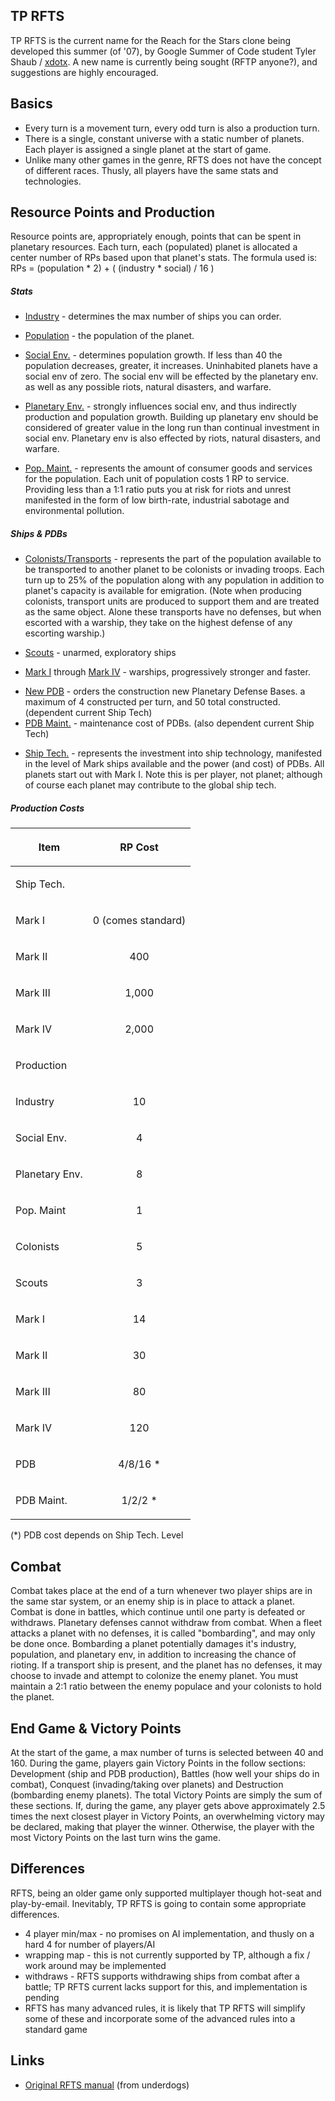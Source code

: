 == TP RFTS ==
TP RFTS is the current name for the Reach for the Stars clone being developed this summer (of '07), by Google Summer of Code student Tyler Shaub / [[User:Xdotx|xdotx]]. A new name is currently being sought (RFTP anyone?), and suggestions are highly encouraged.


== Basics ==
* Every turn is a movement turn, every odd turn is also a production turn.
* There is a single, constant universe with a static number of planets. Each player is assigned a single planet at the start of game.
* Unlike many other games in the genre, RFTS does not have the concept of different races. Thusly, all players have the same stats and technologies.


== Resource Points and Production == 
Resource points are, appropriately enough, points that can be spent in planetary resources. Each turn, each (populated) planet is allocated a center number of RPs based upon that planet's stats. 
The formula used is: RPs = (population * 2) + ( (industry * social) / 16 )


===== Stats =====

* <u>Industry</u> -  determines the max number of ships you can order.

* <u>Population</u> - the population of the planet.

* <u>Social Env.</u> - determines population growth. If less than 40 the population decreases, greater, it increases. Uninhabited planets have a social env of zero. The social env will be effected by the planetary env. as well as any possible riots, natural disasters, and warfare.

* <u>Planetary Env.</u> - strongly influences social env, and thus indirectly production and population growth. Building up planetary env should be considered of greater value in the long run than continual investment in social env. Planetary env is also effected by riots, natural disasters, and warfare.

* <u>Pop. Maint.</u> - represents the amount of consumer goods and services for the population. Each unit of population costs 1 RP to service. Providing less than a 1:1 ratio puts you at risk for riots and unrest manifested in the form of low birth-rate, industrial sabotage and environmental pollution.

===== Ships & PDBs =====

* <u>Colonists/Transports</u> - represents the part of the population available to be transported to another planet to be colonists or invading troops. Each turn up to 25% of the population along with any population in addition to planet's capacity is available for emigration. (Note when producing colonists, transport units are produced to support them and are treated as the same object. Alone these transports have no defenses, but when escorted with a warship, they take on the highest defense of any escorting warship.)

* <u>Scouts</u> - unarmed, exploratory ships

* <u>Mark I</u> through <u>Mark IV</u> - warships, progressively stronger and faster.

* <u>New PDB</u> - orders the construction new Planetary Defense Bases. a maximum of 4 constructed per turn, and 50 total constructed. (dependent current Ship Tech)
* <u>PDB Maint.</u> - maintenance cost of PDBs. (also dependent current Ship Tech)

* <u>Ship Tech.</u> - represents the investment into ship technology, manifested in the level of Mark ships available and the power (and cost) of PDBs. All planets start out with Mark I. Note this is per player, not planet; although of course each planet may contribute to the global ship tech.


===== Production Costs =====
{| border="1" cellpadding="2" 
|-----
! Item || RP Cost
|-----
! Ship Tech.
|-----
| Mark I || align=center |  0 (comes standard)
|-----
| Mark II || align=center | 400
|-----
| Mark III || align=center | 1,000
|-----
| Mark IV || align=center | 2,000
|-----
! Production
|-----
| Industry || align=center | 10
|-----
| Social Env. || align=center | 4
|-----
| Planetary Env. || align=center | 8
|-----
| Pop. Maint || align=center | 1
|-----
| Colonists || align=center | 5
|-----
| Scouts || align=center | 3
|-----
| Mark I || align=center | 14
|-----
| Mark II || align=center | 30
|-----
| Mark III || align=center | 80
|-----
| Mark IV || align=center | 120
|-----
| PDB || align=center | 4/8/16 *
|-----
| PDB Maint. || align=center | 1/2/2 *
|}
(*) PDB cost depends on Ship Tech. Level


== Combat ==
Combat takes place at the end of a turn whenever two player ships are in the same star system, or an enemy ship is in place to attack a planet. Combat is done in battles, which continue until one party is defeated or withdraws. Planetary defenses cannot withdraw from combat. When a fleet attacks a planet with no defenses, it is called "bombarding", and may only be done once. Bombarding a planet potentially damages it's industry, population, and planetary env, in addition to increasing the chance of rioting. If a transport ship is present, and the planet has no defenses, it may choose to invade and attempt to colonize the enemy planet. You must maintain a 2:1 ratio between the enemy populace and your colonists to hold the planet.

== End Game & Victory Points ==
At the start of the game, a max number of turns is selected between 40 and 160. During the game, players gain Victory Points in the follow sections: Development (ship and PDB production), Battles (how well your ships do in combat), Conquest (invading/taking over planets) and Destruction (bombarding enemy planets). The total Victory Points are simply the sum of these sections. If, during the game, any player gets above approximately 2.5 times the next closest player in Victory Points, an overwhelming victory may be declared, making that player the winner. Otherwise, the player with the most Victory Points on the last turn wins the game.


== Differences ==
RFTS, being an older game only supported multiplayer though hot-seat and play-by-email. Inevitably, TP RFTS is going to contain some appropriate differences.

* 4 player min/max - no promises on AI implementation, and thusly on a hard 4 for number of players/AI
* wrapping map - this is not currently supported by TP, although a fix / work around may be implemented
* withdraws - RFTS supports withdrawing ships from combat after a battle; TP RFTS current lacks support for this, and implementation is pending
* RFTS has many advanced rules, it is likely that TP RFTS will simplify some of these and incorporate some of the advanced rules into a standard game

== Links ==
* [http://www.the-underdogs.info/games/r/reachstar/files/reachstar.pdf Original RFTS manual] (from underdogs)